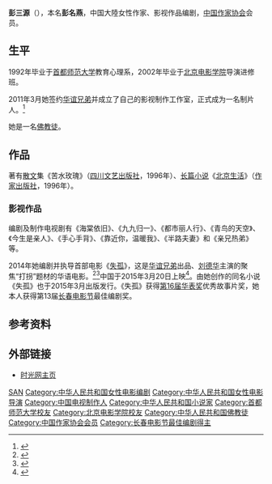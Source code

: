 '''彭三源'''（{{bd|20世纪|}}），本名'''彭名燕'''，中国大陸女性作家、影视作品编剧，[[中国作家协会|中国作家协会]]会员。

== 生平 ==
1992年毕业于[[首都师范大学|首都师范大学]]教育心理系，2002年毕业于[[北京电影学院|北京电影学院]]导演进修班。

2011年3月她签约[[华谊兄弟|华谊兄弟]]并成立了自己的影视制作工作室，正式成为一名制片人。<ref>{{cite web |url=http://newspaper.jfdaily.com/xwwb/html/2011-03/09/content_527287.htm |language= |title=彭三源加盟华谊成立工作室当制片 |publisher=新闻晚报 |date=2011年3月9日 |accessdate= |deadurl=yes |archiveurl=https://web.archive.org/web/20140301055215/http://newspaper.jfdaily.com/xwwb/html/2011-03/09/content_527287.htm |archivedate=2014年3月1日 }}</ref>

她是一名[[佛教徒|佛教徒]]。

== 作品 ==
著有[[散文|散文]]集《苦水玫瑰》（[[四川文艺出版社|四川文艺出版社]]，1996年）、[[长篇小说|长篇小说]]《[[北京生活|北京生活]]》（[[作家出版社|作家出版社]]，1996年）。

=== 影视作品 ===
编剧及制作电视剧有《海棠依旧》、《九九归一》、《都市丽人行》、《青鸟的天空》、《今生是亲人》、《手心手背》、《靠近你，温暖我》、《半路夫妻》和《亲兄热弟》等。

2014年她编剧并执导首部电影《[[失孤|失孤]]》，这是[[华谊兄弟|华谊兄弟]]出品、[[刘德华|刘德华]]主演的聚焦“打拐”题材的华语电影。<ref name="聚焦">{{cite web |url=http://ent.sina.com.cn/m/c/2014-02-23/20084101198.shtml |language= |title=《失孤》聚焦打拐 刘德华踏上艰难寻子路 |publisher=新浪娱乐 |date=2014年2月23日 |accessdate= |archive-date=2015-02-16 |archive-url=https://web.archive.org/web/20150216182225/http://ent.sina.com.cn/m/c/2014-02-23/20084101198.shtml |dead-url=no }}</ref><ref>{{cite web |url=http://www.fj.xinhuanet.com/dszx/qz/2014-03/11/c_119710359.htm |language= |title=电影《失孤》昨起泉州取景 刘德华泉州拍戏 |publisher=泉州晚报 |date=2014年3月11日 |accessdate= |deadurl=yes |archiveurl=https://web.archive.org/web/20140311075711/http://www.fj.xinhuanet.com/dszx/qz/2014-03/11/c_119710359.htm |archivedate=2014年3月11日 }}</ref>中国于2015年3月20日上映<ref >{{cite web |url=http://ent.qq.com/a/20150307/006720.htm |language= |title=《失孤》将映 刘德华演农民、遭掌掴、唱主题曲 |publisher=腾讯娱乐 |date=2015-03-07 |accessdate= |archive-date=2021-11-16 |archive-url=https://web.archive.org/web/20211116034018/https://ent.qq.com/a/20150307/006720.htm }}</ref>。由她创作的同名小说《失孤》也于2015年3月出版发行。《失孤》获得[[第16届华表奖|第16届华表奖]]优秀故事片奖，她本人获得第13届[[长春电影节|长春电影节]]最佳编剧奖。

== 参考资料 ==
<references/>

== 外部链接 ==
*[http://people.mtime.com/1265383/ 时光网主页] {{Wayback|url=http://people.mtime.com/1265383/ |date=20210117215156 }}

{{DEFAULTSORT:PENG彭}}
[[Category:彭姓|SAN]]
[[Category:中华人民共和国女性电影编剧|Category:中华人民共和国女性电影编剧]]
[[Category:中华人民共和国女性电影导演|Category:中华人民共和国女性电影导演]]
[[Category:中国电视制作人|Category:中国电视制作人]]
[[Category:中华人民共和国小说家|Category:中华人民共和国小说家]]
[[Category:首都师范大学校友|Category:首都师范大学校友]]
[[Category:北京电影学院校友|Category:北京电影学院校友]]
[[Category:中华人民共和国佛教徒|Category:中华人民共和国佛教徒]]
[[Category:中国作家协会会员|Category:中国作家协会会员]]
[[Category:长春电影节最佳编剧得主|Category:长春电影节最佳编剧得主]]